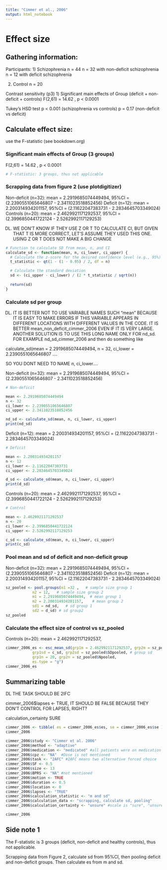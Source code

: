```yaml
---
title: "Cimmer et al., 2006"
output: html_notebook
---
```


# Effect size

## Gathering information:

Participants:
1) Schizophrenia n = 44
n = 32 with non-deficit schizophrenia
n = 12 with deficit schizophrenia

2)  Control n = 20

Contrast sensitivity (p3)
1) Significant main effects of Group (deficit + non-deficit + controls)
F(2,61) = 14.62 , p \< 0.0001

Tukey's HSD test
p \< 0.001 (schizophrenia vs controls)
p = 0.17 (non-deficit vs deficit)

## Calculate effect size:
use the F-statistic (see bookdown.org)

### Significant main effects of Group (3 groups)
F(2,61) = 14.62 , p \< 0.0001 
```r
# F-statistic: 3 groups, thus not applicable
```


### Scrapping data from figure 2 (use plotdigitizer)
Non-deficit (n=32): mean = 2.2919685074449494, 95%CI = (2.2390551065646807 - 2.3411023518852456)
Deficit (n=12): mean = 2.200314934201157, 95%CI = (2.11622047383731 - 2.2834645703349024) 
Controls (n=20): mean = 2.4629921171292537, 95%CI = (2.3996850441722124 - 2.5262992117129253)



DL. WE DON'T KNOW IF THEY USE Z OR T TO CALCULATE CI, BUT GIVEN THAT T IS MORE CORRECT, LET'S ASSUME THEY USED THIS ONE. USING Z OR T DOES NOT MAKE A BIG CHANGE

```r
# Function to calculate SD from mean, n, and CI
calculate_sd <- function(mean, n, ci_lower, ci_upper) {
  # Calculate the z-score for the desired confidence level (e.g., 95%)
  t_statistic <- qt(1 - (1 - 0.95) / 2, df = n)

  # Calculate the standard deviation
  sd <- (ci_upper - ci_lower) / (2 * t_statistic / sqrt(n))
  
  return(sd)
}
```
### Calculate sd per group

DL. IT IS BETTER NOT TO USE VARIABLE NAMES SUCH "mean" BECAUSE IT IS EASY TO MAKE ERRORS IF THIS VARIABLE APPEARS IN DIFFERENT LOCATIONS WITH DIFFERENT VALUES IN THE CODE. IT IS BETTER mean_non_deficit_cimmer_2006 EVEN IF IT IS VERY LARGE. ANOTHER SOLUTION IS TO USE THIS LONG NAME ONLY FOR nd_sd. FOR EXAMPLE nd_sd_cimmer_2006 and then do something like 

calculate_sd(mean = 2.2919685074449494, 
  n = 32, 
  ci_lower = 2.2390551065646807 ....
  
SO YOU DONT NEED TO NAME  n, ci_lower....

Non-deficit (n=32): mean = 2.2919685074449494, 95%CI = (2.2390551065646807 - 2.3411023518852456)
```r
# Non-deficit 

mean <- 2.2919685074449494
n <- 32
ci_lower <- 2.2390551065646807
ci_upper <- 2.3411023518852456

nd_sd <- calculate_sd(mean, n, ci_lower, ci_upper)
print(nd_sd)

```

Deficit (n=12): mean = 2.200314934201157, 95%CI = (2.11622047383731 - 2.2834645703349024)
```r
# Deficit 

mean <- 2.200314934201157
n <- 12
ci_lower <- 2.11622047383731
ci_upper <- 2.2834645703349024

d_sd <- calculate_sd(mean, n, ci_lower, ci_upper)
print(d_sd)
```

Controls (n=20): mean = 2.4629921171292537, 95%CI = (2.3996850441722124 - 2.5262992117129253)
```r
# Control 

mean <- 2.4629921171292537
n <- 20
ci_lower <- 2.3996850441722124
ci_upper <- 2.5262992117129253

c_sd <- calculate_sd(mean, n, ci_lower, ci_upper)
print(c_sd)
```

### Pool mean and sd of deficit and non-deficit group
Non-deficit (n=32): mean = 2.2919685074449494, 95%CI = (2.2390551065646807 - 2.3411023518852456)
Deficit (n=12): mean = 2.200314934201157, 95%CI = (2.11622047383731 - 2.2834645703349024)
```r
sz_pooled <- pool.groups(n1 =32 ,   # sample size group 1
            n2 = 12,   # sample size group 2
            m1 = 2.2919685074449494,  # mean group 1
            m2 = 2.200314934201157,    # mean group 2
            sd1 = nd_sd,   # sd group 1
            sd2 = d_sd) # sd group2 
sz_pooled
```

### Calculate the effect size of control vs sz_pooled
Controls (n=20): mean = 2.4629921171292537,
```r
cimmer_2006_es <- esc_mean_sd(grp1m = 2.4629921171292537, grp2m = sz_pooled$Mpooled,  # group mean
            grp1sd = c_sd, grp2sd = sz_pooled$SDpooled, # group sd
            grp1n = 20, grp2n = sz_pooled$Npooled, 
            es.type = "g")
cimmer_2006_es
```


## Summarizing table

DL THE TASK SHOULD BE 2IFC

cimmer_2006$lapses <- TRUE, IT SHOULD BE FALSE BECAUSE THEY DON'T CONTROL FOR LAPSES, RIGHT?  

calculation_certainty SURE

```r
cimmer_2006 <- tibble( es = cimmer_2006_es$es, se = cimmer_2006_es$se ) 
cimmer_2006

cimmer_2006$study <- "Cimmer et al. 2006"
cimmer_2006$method <- "adaptive" 
cimmer_2006$medication <- "medicated" #all patients were on medication
cimmer_2006$cpz <- "NA"  #Dose is not mentioned
cimmer_2006$task <- "2AFC" #2AFC means two alternative forced choice
cimmer_2006$SF <- 0.5
cimmer_2006$size <- 13
cimmer_2006$BPRS <- "NA" #not mentioned
cimmer_2006$motion <- TRUE 
cimmer_2006$duration <- 0.5 
cimmer_2006$location <- 0
cimmer_2006$lapses <- "TRUE"  
cimmer_2006$calculation_statistic <- "m and sd"  
cimmer_2006$calculation_data <- "scrapping, calculate sd, pooling" 
cimmer_2006$calculation_certainty <- "unsure" #scale is "sure", "unsure", "very unsure"

cimmer_2006
```

## Side note 1
The F-statistic is 3 groups (deficit, non-deficit and healthy controls), thus not applicable. 

Scrapping data from Figure 2, calculate sd from 95%CI, then pooling deficit and non-deficit groups. Then calculate es from m and sd.


